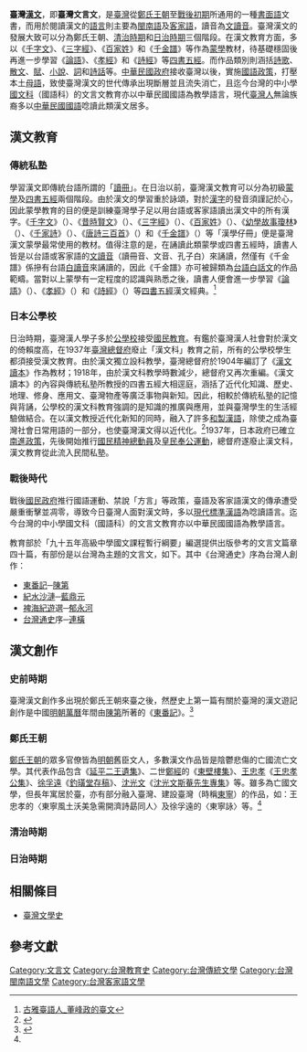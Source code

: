 {{Infobox Hokkien name
| title      = 臺灣漢文
| hanji      = 漢文
| poj        = Hàn-bûn
| sinbhundzi = 
| hanlo      = 
| tl         = Hàn-bûn
| bp         = 
| hongim     = ㄏㄢᒻㆠㄨㄣˊ
| hokkienipa = 
| lm         = 
| image      = 
| image_size = 
| caption    = 
}}
{{Infobox Hakka name
| title      = 臺灣漢文
| honsu      = 漢文
| phakfasu   = Hon-vùn
| thoiphin   = Hon Vunˇ
| hakphin    = 
| hakkaipa   = 
| lm         = 
| image      = 
| image_size = 
| caption    = 
}}
'''臺灣[[文言文|漢文]]'''，即'''臺灣文言文'''，是[[臺灣|臺灣]]從[[鄭氏王朝|鄭氏王朝]]至[[台灣戰後時期|戰後初期]]所通用的一種[[書面語|書面語]]文書，而用於閱讀漢文的[[語言|語言]]則主要為[[台語|閩南語]]及[[臺灣客家語|客家語]]，讀音為[[文讀音|文讀音]]。臺灣漢文的發展大致可以分為鄭氏王朝、[[臺灣清治時期|清治時期]]和[[台灣日治時期|日治時期]]三個階段。在漢文教育方面，多以《[[千字文|千字文]]》、《[[三字經|三字經]]》、《[[百家姓|百家姓]]》和《[[千金譜|千金譜]]》等作為[[蒙學|蒙學]]教材，待基礎穩固後再進一步學習《[[論語|論語]]》、《[[孝經|孝經]]》和《[[詩經|詩經]]》等[[四書五經|四書五經]]。而作品類別則涵括[[詩歌|詩歌]]、[[散文|散文]]、[[賦|賦]]、[[小說|小說]]、[[詞|詞]]和[[詩話|詩話]]等。[[中華民國政府|中華民國政府]]接收臺灣以後，實施[[國語運動|國語政策]]，打壓本土[[母語|母語]]，致使臺灣漢文的世代傳承出現斷層並且流失消亡，且迄今台灣的中小學[[國文科|國文科]]（國語科）的文言文教育亦以中華民國國語為教學語言，現代[[臺灣人|臺灣人]]無論族裔多以[[中華民國國語|中華民國國語]]唸讀此類漢文居多。

==漢文教育==
===傳統私塾===
學習漢文即傳統台語所謂的「[[讀冊|讀冊]]」。在日治以前，臺灣漢文教育可以分為初級[[蒙學|蒙學]]及[[四書五經|四書五經]]兩個階段。由於漢文的學習重於詠頌，對於[[漢字|漢字]]的發音須謹記於心，因此蒙學教育的目的便是訓練臺灣學子足以用台語或客家語讀出漢文中的所有漢字。《[[千字文|千字文]]》（{{lang|nan|Chhian-jī-bûn}}）、《[[昔時賢文|昔時賢文]]》（{{lang|nan|Sek-sî-hiân-bûn}}）、《[[三字經|三字經]]》（{{lang|nan|Sam-jī-keng}}）、《[[百家姓|百家姓]]》（{{lang|nan|Pek-ka-sèng}}）、《[[幼學故事瓊林|幼學故事瓊林]]》（{{lang|nan|Iù-ha̍k-kò͘-sū-khiông-lîm}}）、《[[千家詩|千家詩]]》（{{lang|nan|Chhian-ka-si}}）、《[[唐詩三百首|唐詩三百首]]》（{{lang|nan|Tông-si-sam-pek-siú}}）和《[[千金譜|千金譜]]》（{{lang|nan|Chhian-kim-phó͘}}）等「漢學仔冊」便是臺灣漢文蒙學最常使用的教材。值得注意的是，在誦讀此類蒙學或四書五經時，讀書人皆是以台語或客家語的[[文讀音|文讀音]]（讀冊音、文音、孔子白）來誦讀，然僅有《千金譜》係摻有台語[[白讀音|白讀音]]來誦讀的，因此《千金譜》亦可被歸類為[[台語白話文|台語白話文]]的作品範疇。當對以上蒙學有一定程度的認識與熟悉之後，讀書人便會進一步學習《[[論語|論語]]》（{{lang|nan|Lūn-gú}}）、《[[孝經|孝經]]》（{{lang|nan|Hàu-keng}}）和《[[詩經|詩經]]》（{{lang|nan|Si-keng}}）等[[四書五經|四書五經]]漢文經典。<ref name="董鋒政的臺文">[http://teacher.whsh.tc.edu.tw/huanyin/don_home.htm 古雅臺語人_董峰政的臺文]</ref>

===日本公學校===
日治時期，臺灣漢人學子多於[[公學校|公學校]]接受[[國民教育|國民教育]]。有鑑於臺灣漢人社會對於漢文的倚賴度高，在1937年[[臺灣總督府|臺灣總督府]]廢止「漢文科」教育之前，所有的公學校學生都須接受漢文教育。由於漢文獨立設科教學，臺灣總督府於1904年編訂了《[[漢文讀本|漢文讀本]]》作為教材；1918年，由於漢文科教學時數減少，總督府又再次重編。《漢文讀本》的內容與傳統私塾所教授的四書五經大相逕庭，涵括了近代化知識、歷史、地理、修身、應用文、臺灣物產等廣泛事物與新知。因此，相較於傳統私塾的記憶與背誦，公學校的漢文科教育強調的是知識的推廣與應用，並與臺灣學生的生活經驗做結合。在以漢文教授近代化新知的同時，融入了許多[[和製漢語|和製漢語]]，除使之成為臺灣社會日常用語的一部分，也使臺灣漢文得以近代化。<ref name="漢文讀本">{{cite web|url=http://ir.lib.ntnu.edu.tw/retrieve/47575/metadata_02_06_s_05_0043.pdf|title=從《漢文讀本》看日治時期公學校漢文教育的近代化|accessdate=|last=|first=|coauthors=|date=|work=|publisher=國立臺灣師範大學台灣文化及語言文學研究所|deadurl=yes|archiveurl=https://web.archive.org/web/20150226031258/http://ir.lib.ntnu.edu.tw/retrieve/47575/metadata_02_06_s_05_0043.pdf|archivedate=2015-02-26}}</ref>1937年，日本政府已確立[[南進政策|南進政策]]，先後開始推行[[國民精神總動員|國民精神總動員]]及[[皇民化運動|皇民奉公運動]]，總督府遂廢止漢文科，漢文教育從此流入民間私塾。

===戰後時代===
戰後[[國民政府|國民政府]]推行國語運動、禁說「方言」等政策，臺語及客家語漢文的傳承遭受嚴重衝擊並凋零，導致今日臺灣人面對漢文時，多以[[現代標準漢語|現代標準漢語]]為唸讀語言。迄今台灣的中小學國文科（國語科）的文言文教育亦以中華民國國語為教學語言。

教育部於「九十五年高級中學國文課程暫行綱要」編選提供出版參考的文言文篇章四十篇，有部份是以台灣為主題的文言文，如下。其中《台灣通史》序為台灣人創作：
* [[東番記|東番記]]─[[陳第|陳第]]
* [[紀水沙漣|紀水沙漣]]─[[藍鼎元|藍鼎元]]
* [[裨海紀遊|裨海紀遊]]選─[[郁永河|郁永河]]
* [[台灣通史|台灣通史]]序─[[連橫|連橫]]

==漢文創作==
===史前時期===
臺灣漢文創作多出現於鄭氏王朝來臺之後，然歷史上第一篇有關於臺灣的漢文遊記創作是中國[[明朝|明朝]][[萬曆|萬曆]]年間由[[陳第|陳第]]所著的《[[東番記|東番記]]》。<ref name="台灣古典文學發展概述">{{cite web |url=http://data3.hgsh.hc.edu.tw/~teachfile99/uploads/tad_uploader/user_1/75_黃美娥：台灣古典文學發展概述.pdf |title=台灣古典文學發展概述（1651-1945） |accessdate= |last= |first= |coauthors= |date= |work= |publisher= |archive-url=https://web.archive.org/web/20160304131204/http://data3.hgsh.hc.edu.tw/~teachfile99/uploads/tad_uploader/user_1/75_%E9%BB%83%E7%BE%8E%E5%A8%A5%EF%BC%9A%E5%8F%B0%E7%81%A3%E5%8F%A4%E5%85%B8%E6%96%87%E5%AD%B8%E7%99%BC%E5%B1%95%E6%A6%82%E8%BF%B0.pdf |archive-date=2016-03-04 |dead-url=yes }}</ref>

===鄭氏王朝===
[[鄭氏王朝|鄭氏王朝]]的眾多官僚皆為[[明朝|明朝]]舊臣文人，多數漢文作品皆是陰鬱悲傷的亡國流亡文學。其代表作品包含《[[延平二王遺集|延平二王遺集]]》、二世[[鄭經|鄭經]]的《[[東壁樓集|東壁樓集]]》、[[王忠孝|王忠孝]]《[[王忠孝公集|王忠孝公集]]》、[[徐孚遠|徐孚遠]]《[[釣璜堂存稿|釣璜堂存稿]]》、[[沈光文|沈光文]]《[[沈光文斯菴先生專集|沈光文斯菴先生專集]]》等。雖多為亡國文學，但長年寓居於臺，亦有部分融入臺灣、建設臺灣（時稱[[東寧_(臺灣古名)|東寧]]）的作品，如：王忠孝的〈東寧風土沃美急需開濟詩勗同人〉及徐孚遠的〈東寧詠〉等。<ref name="台灣古典文學發展概述"></ref>

===清治時期===
{{emptysection}}

===日治時期===
{{emptysection}}

==相關條目==
*[[臺灣文學史|臺灣文學史]]

==參考文獻==
{{reflist}}

[[Category:文言文|Category:文言文]]
[[Category:台灣教育史|Category:台灣教育史]]
[[Category:台灣傳統文學|Category:台灣傳統文學]]
[[Category:台灣閩南語文學|Category:台灣閩南語文學]]
[[Category:台灣客家語文學|Category:台灣客家語文學]]